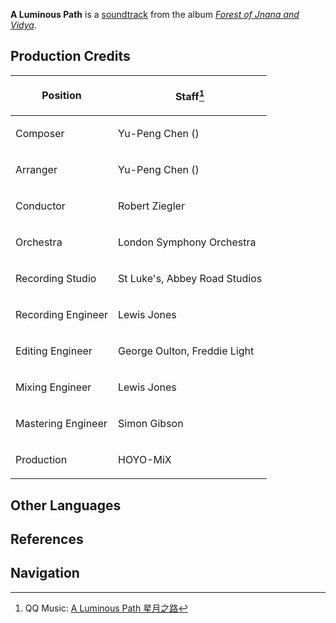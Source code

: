 {{Soundtrack Infobox
|title          =
|image          = Forest of Jnana and Vidya.png
|album          = Forest of Jnana and Vidya
|disc           = 2
|number         = 62
|featured       =
|featured2      =
|featured3      =
|featured_disc  =
|featured_disc2 =
|featured_disc3 =
|youtube_id     = -lkwqagsaXc
|spotify_id     = 21NNB8i95ZCCIBkwNgEo7Y
|played_in      = Mawtiyima Forest; Chapter III
|during         = [[Mawtiyima Forest]], dialogue scene in ''[[The Continuation of the Sabzeruz Festival]]''
|domain         =
|previous       = Faith in the Percept
|next           = Dance With Fireflies
}}
'''A Luminous Path''' is a [[soundtrack]] from the album ''[[Forest of Jnana and Vidya]]''.

==Production Credits==
{| class="wikitable" style="text-align:left; height:0.5em"
! Position
! Staff<ref>QQ Music: [https://y.qq.com/n/ryqq/songDetail/001SXR78405ZF9 A Luminous Path 星月之路]</ref>
|-
! Composer
| Yu-Peng Chen ({{zh|陈致逸}})
|-
! Arranger
| Yu-Peng Chen ({{zh|陈致逸}})
|-
! Conductor
| Robert Ziegler
|-
! Orchestra
| London Symphony Orchestra
|-
! Recording Studio
| St Luke's, Abbey Road Studios
|-
! Recording Engineer
| Lewis Jones
|-
! Editing Engineer
| George Oulton, Freddie Light
|-
! Mixing Engineer
| Lewis Jones
|-
! Mastering Engineer
| Simon Gibson
|-
! Production
| HOYO-MiX
|}
<!--
==Videos==
<gallery hideaddbutton="true" captionalign="center">
</gallery>

==Trivia==
-->
==Other Languages==
{{Other Languages
|en      = A Luminous Path
|zhs     = 星月之路
|zhs_rm  = Xīngyuè zhī Lù
|zht     = 星月之路
|zht_rm  = Xīngyuè zhī Lù
|zh_tl   = 
|ja      = 星月の小径
|ja_rm   = Hoshidzuki no Komichi
|ja_tl   = 
|tr      = 
|tr_tl   = 
|it      = 
|it_tl   = 
}}

==References==
{{Reflist}}

==Navigation==
{{Soundtrack Navbox|Forest of Jnana and Vidya}}